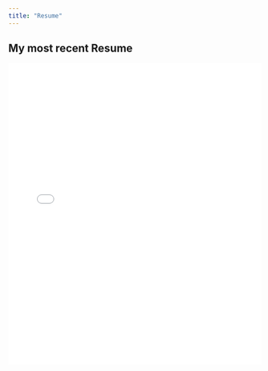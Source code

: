 ```yaml
---
title: "Resume"
---
```


## My most recent Resume

<iframe src="PDF/Andrade_resume.pdf" width="100%" height="600px" style="border: none;">

This browser does not support PDFs. Please download the PDF instead: <a href="files/Alexa_Resume.pdf">Download PDF</a>

</iframe>

## 
